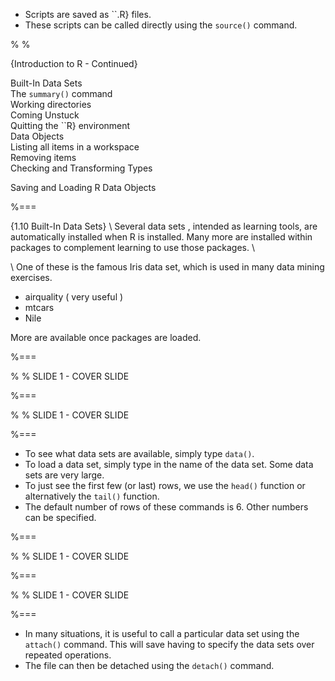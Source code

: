 \textbf{Script Files}

* Scripts are saved as ``.R} files. 
* These scripts can be called directly using the ``source()`` command.


\begin{framed}
``source(myScript.R)}

``source(myDatasets.R)}

``source(myFunctions.R)}
\end{framed}


% %

{Introduction to R - Continued}

\item[1.10] Built-In Data Sets      
\item[1.11] The ``summary()`` command     
\item[1.12] Working directories      
\item[1.13] Coming Unstuck    
\item[1.14] Quitting the ``R} environment   
\item[1.15] Data Objects  
\item[1.16] Listing all items in a workspace     
\item[1.17] Removing items   
\item[1.18] Checking and Transforming Types
\item[1.19] Saving and Loading R Data Objects    




%===

{1.10 Built-In Data Sets}
\textbf{Inbuilt Data Sets}\\
Several data sets , intended as learning tools, are automatically installed when R is installed.
Many more are installed within packages to complement learning to use those packages. \\


\textbf{iris}\\ One
of these is the famous Iris data set, which is used in many data mining exercises.


* airquality  ( very useful )
* mtcars
* Nile

More are available once packages are loaded.


%===

% % SLIDE 1 - COVER SLIDE
\begin{figure}
\centering
\includegraphics[width=1.2\linewidth]{images/Rdatasets}        
\end{figure}
   
%===

% % SLIDE 1 - COVER SLIDE
\begin{figure}
\centering
\includegraphics[width=1.2\linewidth]{images/RdatasetsMore}   
\end{figure}
   
%===



* To see what data sets are available, simply type ``data()``.
*  To load a data set, simply type in the
name of the data set. Some data sets are very large.
*  To just see the first few (or last) rows, we
use the ``head()`` function or alternatively the ``tail()`` function. 
* The default number of rows of
these commands is 6. Other numbers can be specified.



%===

% % SLIDE 1 - COVER SLIDE
\begin{figure}
\centering 
\includegraphics[width=1.2\linewidth]{images/irishead}      
\end{figure}
   
%===

% % SLIDE 1 - COVER SLIDE
\begin{figure}
\centering
\includegraphics[width=1.2\linewidth]{images/iristail}     
\end{figure}
   
%===


* In many situations, it is useful to call a particular data set using the ``attach()`` command. This
will save having to specify the data sets over repeated operations. 
* The file can then be detached
using the ``detach()`` command.



